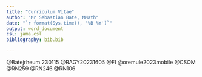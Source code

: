 ```yaml
---
title: "Curriculum Vitae"
author: "Mr Sebastian Bate, MMath"
date: "`r format(Sys.time(), '%B %Y')`"
output: word_document
csl: jama.csl
bibliography: bib.bib

---
```



  @Batejrheum.230115
  @RAGY20231605
  @FI
  @oremule2023mobile
  @CSOM
  @RN259
  @RN246
  @RN106
